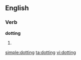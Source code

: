 ==English==

===Verb===
'''dotting'''

# {{present participle of|[[dot]]}}

[[simple:dotting]]
[[ta:dotting]]
[[vi:dotting]]